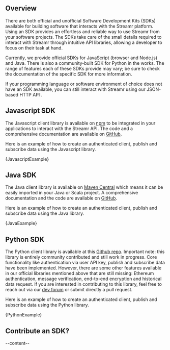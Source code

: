 


<section id="sdks-overview">

## Overview
There are both official and unofficial Software Development Kits (SDKs) available for building software that interacts
with the Streamr platform. Using an SDK provides an effortless and reliable way to use Streamr from your software
projects. The SDKs take care of the small details required to interact with Streamr through intuitive API libraries, allowing a
developer to focus on their task at hand.


Currently, we provide official SDKs for JavaScript (browser and Node.js) and Java. There is also a community-built SDK for
Python in the works. The range of features each of these SDKs provide may vary; be sure to check the documentation of
the specific SDK for more information.

If your programming language or software environment of choice does not have an SDK available, you can still interact
with Streamr using our <Link to={links.newdocs.api}>JSON-based HTTP API</Link> .

</section>

<section id="javascript-sdk">

## Javascript SDK

The Javascript client library is available on [npm](https://www.npmjs.com/package/streamr-client) to be integrated in your applications to interact with the Streamr API. The code and a comprehensive documentation are available on [GitHub](https://github.com/streamr-dev/streamr-client-javascript).

Here is an example of how to create an authenticated client, publish and subscribe data using the Javascript library.

<CodeSnippet language='javascript'>{JavascriptExample}</CodeSnippet>

</section>

<section id="java-sdk">

## Java SDK

The Java client library is available on [Maven Central](https://search.maven.org/search?q=g:com.streamr%20AND%20a:client&core=gav) which means it can be easily imported in your Java or Scala project. A comprehensive documentation and the code are available on [GitHub](https://github.com/streamr-dev/streamr-client-java).

Here is an example of how to create an authenticated client, publish and subscribe data using the Java library.

<CodeSnippet language='java'>
{JavaExample}
</CodeSnippet>

</section>

<section id="python-sdk">

## Python SDK

The Python client library is available at this [Github repo](https://github.com/streamr-dev/streamr-client-python). Important note: this library is entirely community contributed and still work in progress. Core functionality like authentication via user API key, publish and subscribe data have been implemented. However, there are some other features available in our official libraries mentioned above that are still missing: Ethereum authentication, message verification, end-to-end encryption and historical data request. If you are interested in contributing to this library, feel free to reach out via our [dev forum](https://forum.streamr.dev/) or submit directly a pull request. 

Here is an example of how to create an authenticated client, publish and subscribe data using the Python library.

<CodeSnippet language='python'>
{PythonExample}
</CodeSnippet>


</section>

<section id="contribute-sdk">

## Contribute an SDK?
--content--

</section>
